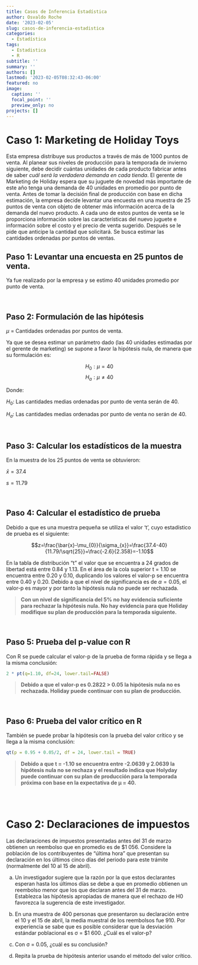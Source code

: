 ```yaml
---
title: Casos de Inferencia Estadística
author: Osvaldo Roche
date: '2023-02-05'
slug: casos-de-inferencia-estadistica
categories:
  - Estadística
tags:
  - Estadistica
  - R
subtitle: ''
summary: ''
authors: []
lastmod: '2023-02-05T08:32:43-06:00'
featured: no
image:
  caption: ''
  focal_point: ''
  preview_only: no
projects: []
---
```


# Caso 1: Marketing de Holiday Toys

Esta empresa distribuye sus productos a través de más de 1000 puntos de venta. Al planear sus niveles de producción para la temporada de invierno siguiente, debe decidir cuántas unidades de cada producto fabricar antes de saber _cuál será la verdadera demanda en cada tienda_. El gerente de Marketing de Holiday espera que su juguete de novedad más importante de este año tenga una demanda de 40 unidades en promedio por punto de venta. Antes de tomar la decisión final de producción con base en dicha estimación, la empresa decide levantar una encuesta en una muestra de 25 puntos de venta con objeto de obtener más información acerca de la demanda del nuevo producto. A cada uno de estos puntos de venta se le proporciona información sobre las características del nuevo juguete e información sobre el costo y el precio de venta sugerido. Después se le pide que anticipe la cantidad que solicitará. Se busca estimar las cantidades ordenadas por puntos de ventas.

## Paso 1: Levantar una encuesta en 25 puntos de venta.


Ya fue realizado por la empresa y se estimo 40 unidades promedio por punto de venta.

<br>

## Paso 2: Formulación de las hipótesis

$\mu$ = Cantidades ordenadas por puntos de venta.

Ya que se desea estimar un parámetro dado (las 40 unidades estimadas por el gerente de marketing) se supone a favor la hipótesis nula, de manera que su formulación es:

$$H_{0}:\mu=40$$
$$H_{a}:\mu \neq 40$$

Donde:

$H_{0}$: Las cantidades medias ordenadas por punto de venta serán de 40.

$H_{a}$: Las cantidades medias ordenadas por punto de venta no serán de 40.

<br>

## Paso 3: Calcular los estadísticos de la muestra

En la muestra de los 25 puntos de venta se obtuvieron:

$\bar{x}=37.4$

$s=11.79$

<br>

## Paso 4: Calcular el estadístico de prueba

Debido a que es una muestra pequeña se utiliza el valor 't', cuyo estadístico de prueba es el siguiente:

$$z=\frac{\bar{x}-\mu_{0}}{\sigma_{x}}=\frac{37.4-40}{11.79/\sqrt{25}}=\frac{-2.6}{2.358}=-1.10$$

En la tabla de distribución "t" el valor que se encuentra a 24 grados de libertad está entre 0.84 y 1.13. En el área de la cola superior t = 1.10 se encuentra entre 0.20 y 0.10, duplicando los valores el valor-p se encuentra entre 0.40 y 0.20. Debido a que el nivel de significancia es de $\alpha=0.05$, el valor-p es mayor y por tanto la hipótesis nula no puede ser rechazada.

> **Con un nivel de significancia del 5% no hay evidencia suficiente para rechazar la hipótesis nula. No hay evidencia para que Holiday modifique su plan de producción para la temporada siguiente.**

<br>

## Paso 5: Prueba del p-value con R

Con R se puede calcular el valor-p de la prueba de forma rápida y se llega a la misma conclusión:

```r
2 * pt(q=1.10, df=24, lower.tail=FALSE)
```

> **Debido a que el valor-p es 0.2822 > 0.05 la hipótesis nula no es rechazada. Holiday puede continuar con su plan de producción.**

<br>

## Paso 6: Prueba del valor crítico en R

También se puede probar la hipótesis con la prueba del valor crítico y se llega a la misma conclusión:

```r
qt(p = 0.95 + 0.05/2, df = 24, lower.tail = TRUE)
```

> **Debido a que t = -1.10 se encuentra entre -2.0639 y 2.0639 la hipótesis nula no se rechaza y el resultado indica que Holyday puede continuar con su plan de producción para la temporada próxima con base en la expectativa de μ = 40.**

<br>
<br>

# Caso 2: Declaraciones de impuestos

Las declaraciones de impuestos presentadas antes del 31 de marzo obtienen un reembolso que en promedio es de $1 056. Considere la población de los contribuyentes de “última hora” que presentan su declaración en los últimos cinco días del periodo para este trámite (normalmente del 10 al 15 de abril).

a) Un investigador sugiere que la razón por la que estos declarantes esperan hasta los últimos días se debe a que en promedio obtienen un reembolso menor que los que declaran antes del 31 de marzo. Establezca las hipótesis apropiadas de manera que el rechazo de H0 favorezca la sugerencia de este investigador.

b) En una muestra de 400 personas que presentaron su declaración entre el 10 y el 15 de abril, la media muestral de los reembolsos fue $910$. Por experiencia se sabe que es posible considerar que la desviación estándar poblacional es σ = $1 600. ¿Cuál es el valor-p?

c) Con σ = 0.05, ¿cuál es su conclusión?

d) Repita la prueba de hipótesis anterior usando el método del valor crítico.














